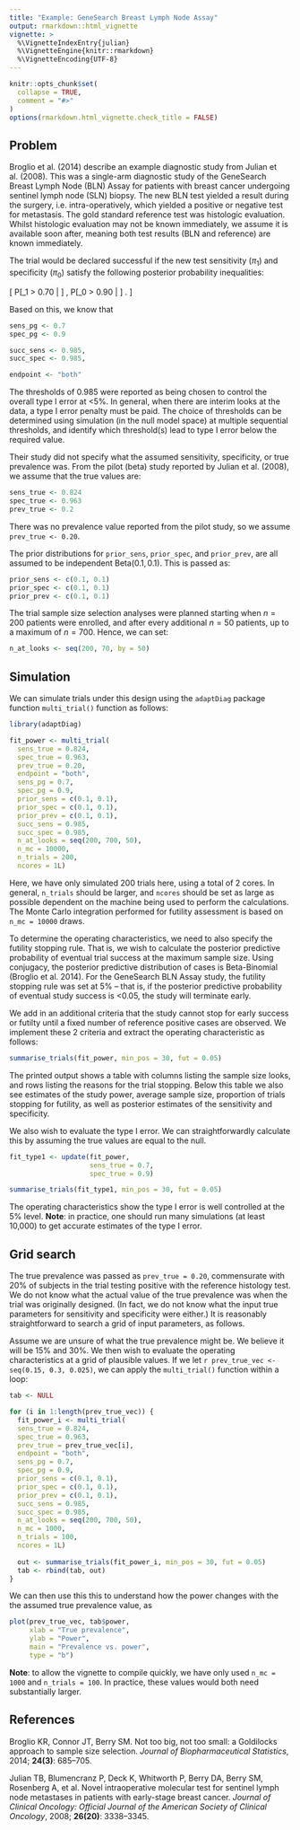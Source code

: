 ```yaml
---
title: "Example: GeneSearch Breast Lymph Node Assay"
output: rmarkdown::html_vignette
vignette: >
  %\VignetteIndexEntry{julian}
  %\VignetteEngine{knitr::rmarkdown}
  %\VignetteEncoding{UTF-8}
---
```


```r
knitr::opts_chunk$set(
  collapse = TRUE,
  comment = "#>"
)
options(rmarkdown.html_vignette.check_title = FALSE)
```

## Problem

Broglio et al. (2014) describe an example diagnostic study from Julian et al. (2008). This was a single-arm diagnostic study of the GeneSearch Breast Lymph Node (BLN) Assay for patients with breast cancer undergoing sentinel lymph node (SLN) biopsy. The new BLN test yielded a result during the surgery, i.e. intra-operatively, which yielded a positive or negative test for metastasis. The gold standard reference test was histologic evaluation. Whilst histologic evaluation may not be known immediately, we assume it is available soon after, meaning both test results (BLN and reference) are known immediately.

The trial would be declared successful if the new test sensitivity ($\pi_1$) and specificity ($\pi_0$) satisfy the following posterior probability inequalities:

\[
P[\pi_1 > 0.70 | \text{Data}] \ge 0.985 \, \text{  and } P[\pi_0 > 0.90 | \text{Data}] \ge 0.985.
\]

Based on this, we know that

```r
sens_pg <- 0.7
spec_pg <- 0.9

succ_sens <- 0.985,
succ_spec <- 0.985,

endpoint <- "both"
```

The thresholds of 0.985 were reported as being chosen to control the overall type I error at <5%. In general, when there are interim looks at the data, a type I error penalty must be paid. The choice of thresholds can be determined using simulation (in the null model space) at multiple sequential thresholds, and identify which threshold(s) lead to type I error below the required value.

Their study did not specify what the assumed sensitivity, specificity, or true prevalence was. From the pilot (beta) study reported by Julian et al. (2008), we assume that the true values are:

```r
sens_true <- 0.824
spec_true <- 0.963
prev_true <- 0.2
```

There was no prevalence value reported from the pilot study, so we assume `prev_true <- 0.20`.

The prior distributions for `prior_sens`, `prior_spec`, and `prior_prev`, are all assumed to be independent $\text{Beta}(0.1, 0.1)$. This is passed as:

```r
prior_sens <- c(0.1, 0.1)
prior_spec <- c(0.1, 0.1)
prior_prev <- c(0.1, 0.1)
```

The trial sample size selection analyses were planned starting when $n=200$ patients were enrolled, and after every additional $n=50$ patients, up to a maximum of $n=700$. Hence, we can set:

```r
n_at_looks <- seq(200, 70, by = 50)
```

## Simulation

We can simulate trials under this design using the `adaptDiag` package function `multi_trial()` function as follows:

```r
library(adaptDiag)

fit_power <- multi_trial(
  sens_true = 0.824,
  spec_true = 0.963,
  prev_true = 0.20,
  endpoint = "both",
  sens_pg = 0.7,
  spec_pg = 0.9,
  prior_sens = c(0.1, 0.1),
  prior_spec = c(0.1, 0.1),
  prior_prev = c(0.1, 0.1),
  succ_sens = 0.985,
  succ_spec = 0.985,
  n_at_looks = seq(200, 700, 50),
  n_mc = 10000,
  n_trials = 200,
  ncores = 1L)
```

Here, we have only simulated 200 trials here, using a total of 2 cores. In general, `n_trials` should be larger, and `ncores` should be set as large as possible dependent on the machine being used to perform the calculations. The Monte Carlo integration performed for futility assessment is based on `n_mc = 10000` draws.

To determine the operating characteristics, we need to also specify the futility stopping rule. That is, we wish to calculate the posterior predictive probability of eventual trial success at the maximum sample size. Using conjugacy, the posterior predictive distribution of cases is Beta-Binomial (Broglio et al. 2014). For the GeneSearch BLN Assay study, the futility stopping rule was set at 5% -- that is, if the posterior predictive probability of eventual study success is <0.05, the study will terminate early.

We add in an additional criteria that the study cannot stop for early success or futilty until a fixed number of reference positive cases are observed. We implement these 2 criteria and extract the operating characteristic as follows:

```r
summarise_trials(fit_power, min_pos = 30, fut = 0.05)
```

The printed output shows a table with columns listing the sample size looks, and rows listing the reasons for the trial stopping. Below this table we also see estimates of the study power, average sample size, proportion of trials stopping for futility, as well as posterior estimates of the sensitivity and specificity.

We also wish to evaluate the type I error. We can straightforwardly calculate this by assuming the true values are equal to the null.

```r
fit_type1 <- update(fit_power,
                    sens_true = 0.7,
                    spec_true = 0.9)

summarise_trials(fit_type1, min_pos = 30, fut = 0.05)
```

The operating characteristics show the type I error is well controlled at the 5% level. **Note**: in practice, one should run many simulations (at least 10,000) to get accurate estimates of the type I error.

## Grid search

The true prevalence was passed as `prev_true = 0.20`, commensurate with 20% of subjects in the trial testing positive with the reference histology test. We do not know what the actual value of the true prevalence was when the trial was originally designed. (In fact, we do not know what the input true parameters for sensitivity and specificity were either.) It is reasonably straightforward to search a grid of input parameters, as follows.

Assume we are unsure of what the true prevalence might be. We believe it will be 15% and 30%. We then wish to evaluate the operating characteristics at a grid of plausible values. If we let `r prev_true_vec <- seq(0.15, 0.3, 0.025)`, we can apply the `multi_trial()` function within a loop:

```r
tab <- NULL

for (i in 1:length(prev_true_vec)) {
  fit_power_i <- multi_trial(
  sens_true = 0.824,
  spec_true = 0.963,
  prev_true = prev_true_vec[i],
  endpoint = "both",
  sens_pg = 0.7,
  spec_pg = 0.9,
  prior_sens = c(0.1, 0.1),
  prior_spec = c(0.1, 0.1),
  prior_prev = c(0.1, 0.1),
  succ_sens = 0.985,
  succ_spec = 0.985,
  n_at_looks = seq(200, 700, 50),
  n_mc = 1000,
  n_trials = 100,
  ncores = 1L)
  
  out <- summarise_trials(fit_power_i, min_pos = 30, fut = 0.05)
  tab <- rbind(tab, out)
}
```

We can then use this this to understand how the power changes with the the assumed true prevalence value, as

```r
plot(prev_true_vec, tab$power,
     xlab = "True prevalence",
     ylab = "Power",
     main = "Prevalence vs. power",
     type = "b")
```

**Note**: to allow the vignette to compile quickly, we have only used `n_mc = 1000` and `n_trials = 100`. In practice, these values would both need substantially larger.

## References

Broglio KR, Connor JT, Berry SM. Not too big, not too small: a Goldilocks approach to sample size selection. *Journal of Biopharmaceutical Statistics*, 2014; **24(3)**: 685–705.

Julian TB, Blumencranz P, Deck K, Whitworth P, Berry DA, Berry SM, Rosenberg A, et al. Novel intraoperative molecular test for sentinel lymph node metastases in patients with early-stage breast cancer. *Journal of Clinical Oncology: Official Journal of the American Society of Clinical Oncology*, 2008; **26(20)**: 3338–3345.
